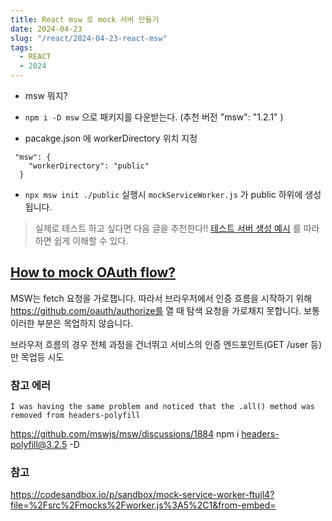 ```yaml
---
title: React msw 로 mock 서버 만들기
date: 2024-04-23
slug: "/react/2024-04-23-react-msw"
tags:
  - REACT
  - 2024
---
```

* msw 뭐지?


* `npm i -D msw` 으로 패키지를 다운받는다. (추천 버전 "msw": "1.2.1" )
* pacakge.json 에 workerDirectory 위치 지정
```
 "msw": {
    "workerDirectory": "public"
  }
```
* `npx msw init ./public` 실행시 `mockServiceWorker.js` 가 public 하위에 생성됩니다.

>  실제로 테스트 하고 싶다면 다음 글을 추천한다!!
[테스트 서버 생성 예시](https://www.daleseo.com/mock-service-worker/) 를 따라하면 쉽게 이해할 수 있다.


## [How to mock OAuth flow?](https://github.com/mswjs/msw/discussions/1368)

MSW는 fetch 요청을 가로챕니다.
따라서 브라우저에서 인증 흐름을 시작하기 위해 https://github.com/oauth/authorize를 열 때 탐색 요청을 가로채지 못합니다.
보통 이러한 부분은 목업하지 않습니다.

브라우저 흐름의 경우 전체 과정을 건너뛰고 서비스의 인증 엔드포인트(GET /user 등)만 목업등 시도


### 참고 에러

```
I was having the same problem and noticed that the .all() method was removed from headers-polyfill
```
https://github.com/mswjs/msw/discussions/1884
npm i headers-polyfill@3.2.5 -D


###  참고
https://codesandbox.io/p/sandbox/mock-service-worker-ftujl4?file=%2Fsrc%2Fmocks%2Fworker.js%3A5%2C1&from-embed=

